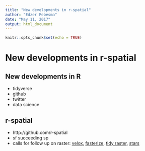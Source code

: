 ```yaml
---
title: "New developments in r-spatial"
author: "Edzer Pebesma"
date: "May 11, 2017"
output: html_document
---
```


```r
knitr::opts_chunk$set(echo = TRUE)
```

# New developments in r-spatial

## New developments in R

* tidyverse
* github
* twitter
* data science

## r-spatial

* http://github.com/r-spatial
* sf succeeding sp
* calls for follow up on raster: [velox](https://github.com/hunzikp/velox), [fasterize](https://github.com/ecohealthalliance/fasterize), [tidy raster](https://github.com/ropensci/unconf17/issues/54), [stars](https://github.com/edzer/stars/blob/master/PROPOSAL.md)